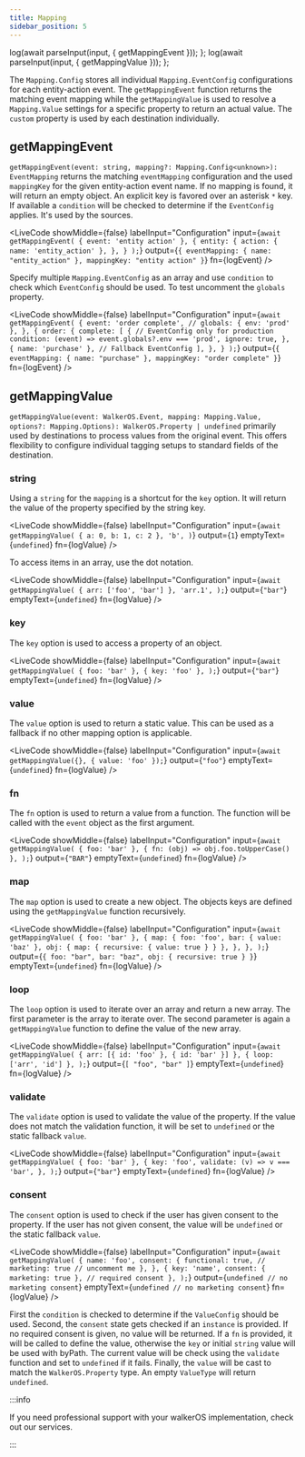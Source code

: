 ```yaml
---
title: Mapping
sidebar_position: 5
---
```



  log(await parseInput(input, { getMappingEvent }));
};
  log(await parseInput(input, { getMappingValue }));
};

The `Mapping.Config` stores all
individual&nbsp;<Link to="/docs/destinations/event_mapping#eventconfig">`Mapping.EventConfig`</Link>
configurations for
each&nbsp;<Link to="/docs/getting_started/event-model">entity-action
event</Link>. The&nbsp;<Link to="#getmappingevent">`getMappingEvent`</Link>
function returns the matching event mapping while
the&nbsp;<Link to="#getmappingvalue">`getMappingValue`</Link> is used to resolve
a `Mapping.Value` settings for a specific property to return an actual value.
The `custom` property is used by
each&nbsp;<Link to="/docs/destinations/">destination</Link> individually.

## getMappingEvent

`getMappingEvent(event: string, mapping?: Mapping.Config<unknown>): EventMapping`
returns the matching `eventMapping` configuration and the used `mappingKey` for
the given entity-action event name. If no mapping is found, it will return an
empty object. An explicit key is favored over an asterisk `*` key. If available
a `condition` will be checked to determine if the `EventConfig` applies. It's
used by the&nbsp;<Link to="/docs/sources/">sources</Link>.

<LiveCode
  showMiddle={false}
  labelInput="Configuration"
  input={`await getMappingEvent(
    { event: 'entity action' },
    {
      entity: {
        action: { name: 'entity_action' },
      },
    }
  );`}
  output={`{
    eventMapping: {
      name: "entity_action"
    },
    mappingKey: "entity action"
  }`}
  fn={logEvent}
/>

Specify multiple `Mapping.EventConfig` as an array and use `condition` to check
which `EventConfig` should be used. To test uncomment the `globals` property.

<LiveCode
  showMiddle={false}
  labelInput="Configuration"
  input={`await getMappingEvent(
    {
      event: 'order complete',
      // globals: { env: 'prod' },
    },
    {
      order: {
        complete: [
          {
            // EventConfig only for production
            condition: (event) =>
              event.globals?.env === 'prod',
            ignore: true,
          },
          { name: 'purchase' }, // Fallback EventConfig
        ],
      },
    }
  );`}
  output={`{
    eventMapping: {
      name: "purchase"
    },
    mappingKey: "order complete"
  }`}
  fn={logEvent}
/>

## getMappingValue

`getMappingValue(event: WalkerOS.Event, mapping: Mapping.Value, options?: Mapping.Options): WalkerOS.Property | undefined`
primarily used by&nbsp;<Link to="/docs/destinations/">destinations</Link> to
process values from the original event. This offers flexibility to configure
individual&nbsp;<Link to="/docs/sources/walkerjs/tagging">tagging setups</Link>
to standard fields of the destination.

### string

Using a `string` for the `mapping` is a shortcut for the `key` option. It will
return the value of the property specified by the string key.

<LiveCode
  showMiddle={false}
  labelInput="Configuration"
  input={`await getMappingValue(
    { a: 0, b: 1, c: 2 },
    'b',
  )`}
  output={`1`}
  emptyText={`undefined`}
  fn={logValue}
/>

To access items in an array, use the dot notation.

<LiveCode
  showMiddle={false}
  labelInput="Configuration"
  input={`await getMappingValue(
    { arr: ['foo', 'bar'] },
    'arr.1',
  );`}
  output={`"bar"`}
  emptyText={`undefined`}
  fn={logValue}
/>

### key

The `key` option is used to access a property of an object.

<LiveCode
  showMiddle={false}
  labelInput="Configuration"
  input={`await getMappingValue(
    { foo: 'bar' },
    { key: 'foo' },
  );`}
  output={`"bar"`}
  emptyText={`undefined`}
  fn={logValue}
/>

### value

The `value` option is used to return a static value. This can be used as a
fallback if no other mapping option is applicable.

<LiveCode
  showMiddle={false}
  labelInput="Configuration"
  input={`await getMappingValue({}, { value: 'foo' });`}
  output={`"foo"`}
  emptyText={`undefined`}
  fn={logValue}
/>

### fn

The `fn` option is used to return a value from a function. The function will be
called with the `event` object as the first argument.

<LiveCode
  showMiddle={false}
  labelInput="Configuration"
  input={`await getMappingValue(
    { foo: 'bar' },
    { fn: (obj) => obj.foo.toUpperCase() },
  );`}
  output={`"BAR"`}
  emptyText={`undefined`}
  fn={logValue}
/>

### map

The `map` option is used to create a new object. The objects keys are defined
using the `getMappingValue` function recursively.

<LiveCode
  showMiddle={false}
  labelInput="Configuration"
  input={`await getMappingValue(
    { foo: 'bar' },
    {
      map: {
        foo: 'foo',
        bar: { value: 'baz' },
        obj: { map: { recursive: { value: true } } },
      },
    },
  );`}
  output={`{
    foo: "bar",
    bar: "baz",
    obj: {
      recursive: true
    }
  }`}
  emptyText={`undefined`}
  fn={logValue}
/>

### loop

The `loop` option is used to iterate over an array and return a new array. The
first parameter is the array to iterate over. The second parameter is again a
`getMappingValue` function to define the value of the new array.

<LiveCode
  showMiddle={false}
  labelInput="Configuration"
  input={`await getMappingValue(
    { arr: [{ id: 'foo' }, { id: 'bar' }] },
    { loop: ['arr', 'id'] },
  );`}
  output={`[
    "foo",
    "bar"
  ]`}
  emptyText={`undefined`}
  fn={logValue}
/>

### validate

The `validate` option is used to validate the value of the property. If the
value does not match the validation function, it will be set to `undefined` or
the static fallback `value`.

<LiveCode
  showMiddle={false}
  labelInput="Configuration"
  input={`await getMappingValue(
    { foo: 'bar' },
    {
      key: 'foo',
      validate: (v) => v === 'bar',
    },
  );`}
  output={`"bar"`}
  emptyText={`undefined`}
  fn={logValue}
/>

### consent

The `consent` option is used to check if the user has given consent to the
property. If the user has not given consent, the value will be `undefined` or
the static fallback `value`.

<LiveCode
  showMiddle={false}
  labelInput="Configuration"
  input={`await getMappingValue(
    {
      name: 'foo',
      consent: {
        functional: true,
        // marketing: true // uncomment me
      },
    },
    {
      key: 'name',
      consent: { marketing: true }, // required consent
    },
  );`}
  output={`undefined // no marketing consent`}
  emptyText={`undefined // no marketing consent`}
  fn={logValue}
/>

First the `condition` is checked to determine if the `ValueConfig` should be
used. Second, the `consent` state gets checked if an `instance` is provided. If
no required consent is given, no value will be returned. If a `fn` is provided,
it will be called to define the value, otherwise the `key` or initial `string`
value will be used
with&nbsp;<Link to="/docs/utils/helper#getbypath">byPath</Link>. The current
value will be check using the `validate` function and set to `undefined` if it
fails. Finally, the `value` will be cast to match the `WalkerOS.Property` type.
An empty `ValueType` will return `undefined`.

:::info

If you need professional support with your walkerOS implementation, check out
our&nbsp;<Link to="/services">services</Link>.

:::
